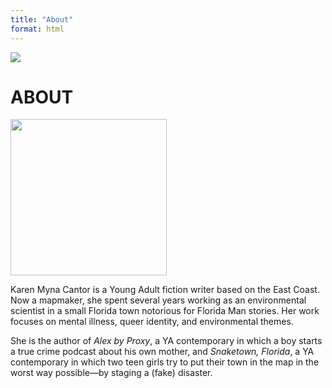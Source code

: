 ```yaml
---
title: "About"
format: html
---
```


::: column-screen
![](./images/banner_no_text.jpg)
:::

# ABOUT

![](./images/profile.jpg){fig-alt="Headshot of the author standing in front of a wall of ivy." width="250" fig-align="center"}

Karen Myna Cantor is a Young Adult fiction writer based on the East Coast. Now a mapmaker, she spent several years working as an environmental scientist in a small Florida town notorious for Florida Man stories. Her work focuses on mental illness, queer identity, and environmental themes.

She is the author of *Alex by Proxy*, a YA contemporary in which a boy starts a true crime podcast about his own mother, and *Snaketown, Florida*, a YA contemporary in which two teen girls try to put their town in the map in the worst way possible—by staging a (fake) disaster.
